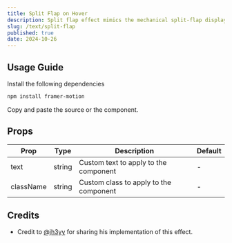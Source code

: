 ```yaml
---
title: Split Flap on Hover
description: Split flap effect mimics the mechanical split-flap displays used in airports and train stations.
slug: /text/split-flap
published: true
date: 2024-10-26
---
```


<ComponentPreview className="min-h-[400px] border" name="split-flap" type="text" />

## Usage Guide

Install the following dependencies
```bash
npm install framer-motion
```

Copy and paste the source or the component.

<CodeFromPath filePath="src/content/registry/text/split-flap.tsx" />

## Props

| Prop        | Type   | Description                            | Default |
| ----------- | ------ | -------------------------------------- | ------- |
| text        | string | Custom text to apply to the component  | -       |
| className   | string | Custom class to apply to the component | -       |

## Credits
- Credit to [@jh3yy](https://twitter.com/jh3yy) for sharing his implementation of this effect.